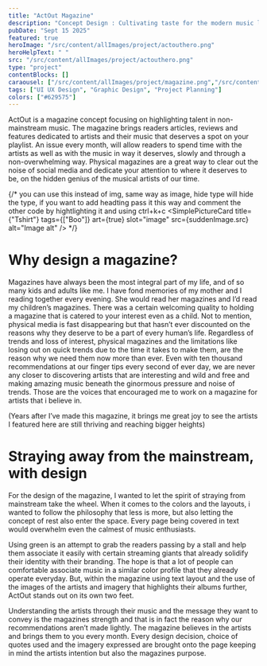 ```yaml
---
title: "ActOut Magazine"
description: "Concept Design : Cultivating taste for the modern music lover"
pubDate: "Sept 15 2025"
featured: true
heroImage: "/src/content/allImages/project/actouthero.png"
heroHelpText: " "
src: "/src/content/allImages/project/actouthero.png"
type: "project"
contentBlocks: []
caraousel: ["/src/content/allImages/project/magazine.png","/src/content/allImages/project/solar.png"]
tags: ["UI UX Design", "Graphic Design", "Project Planning"]
colors: ["#629575"]
---
```




<HalfWidthPara>
<p slot="para1" >
ActOut is a magazine concept focusing on highlighting talent in non-mainstream music. The magazine brings readers articles, reviews and features dedicated to artists and their music that deserves a spot on your playlist. An issue every month, will allow readers to spend time with the artists as well as with the music in way it deserves, slowly and through a non-overwhelming way. Physical magazines are a great way to clear out the noise of social media and dedicate your attention to where it deserves to be, on the hidden genius of the musical artists of our time. 
</p>


{/*
 you can use this instead of img, same way as image, hide type will hide the type, if you want to add headting pass it this way and comment
 the other code by hightlighting it and using ctrl+k+c
<SimplePictureCard title={"Tshirt"} tags={["Boo"]}  art={true} slot="image" src={suddenImage.src} alt="Image alt" />
 */}
 

</HalfWidthPara>

# Why design a magazine?
Magazines have always been the most integral part of my life, and of so many kids and adults like me. I have fond memories of my mother and I reading together every evening. She would read her magazines and I’d read my children’s magazines. There was a certain welcoming quality to holding a magazine that is catered to your interest even as a child. Not to mention, physical media is fast disappearing but that hasn’t ever discounted on the reasons why they deserve to be a part of every human’s life. Regardless of trends and loss of interest, physical magazines and the limitations like losing out on quick trends due to the time it takes to make them, are the reason why we need them now more than ever. Even with ten thousand recommendations at our finger tips every second of ever day, we are never any closer to discovering artists that are interesting and wild and free and making amazing music beneath the ginormous pressure and noise of trends. Those are the voices that encouraged me to work on a magazine for artists that i believe in.

(Years after I’ve made this magazine, it brings me great joy to see the artists I featured here are still thriving and reaching bigger heights)

# Straying away from the mainstream, with design

For the design of the magazine, I wanted to let the spirit of straying from mainstream take the wheel. When it comes to the colors and the layouts, i wanted to follow the philosophy that less is more, but also letting the concept of rest also enter the space. Every page being covered in text would overwhelm even the calmest of music enthusiasts. 

Using green is an attempt to grab the readers passing by a stall and help them associate it easily with certain streaming giants that already solidify their identity with their branding. The hope is that a lot of people can comfortable associate music in a similar color profile that they already operate everyday. But, within the magazine using text layout and the use of the images of the artists and imagery that highlights their albums further, ActOut stands out on its own two feet. 

Understanding the artists through their music and the message they want to convey is the magazines strength and that is in fact the reason why our recommendations aren’t made lightly. The magazine believes in the artists and brings them to you every month. Every design decision, choice of quotes used and the imagery expressed are brought onto the page keeping in mind the artists intention but also the magazines purpose. 


